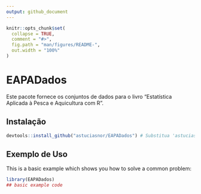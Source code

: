 ```yaml
---
output: github_document
---
```


<!-- README.md is generated from README.Rmd. Please edit that file -->

```r
knitr::opts_chunk$set(
  collapse = TRUE,
  comment = "#>",
  fig.path = "man/figures/README-",
  out.width = "100%"
)
```

# EAPADados

<!-- badges: start -->

<!-- badges: end -->

Este pacote fornece os conjuntos de dados para o livro "Estatística Aplicada à Pesca e Aquicultura com R".

## Instalação

```r

devtools::install_github("astuciasnor/EAPADados") # Substitua 'astuciasnor' pelo seu usuário
```

## Exemplo de Uso

This is a basic example which shows you how to solve a common problem:

```r
library(EAPADados)
## basic example code
```
